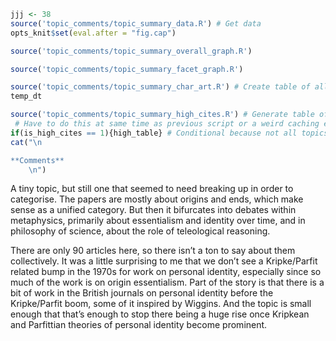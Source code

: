 ```r
jjj <- 38
source('topic_comments/topic_summary_data.R') # Get data
opts_knit$set(eval.after = "fig.cap")
```

```r
source('topic_comments/topic_summary_overall_graph.R')
```

```r
source('topic_comments/topic_summary_facet_graph.R')
```

```r
source('topic_comments/topic_summary_char_art.R') # Create table of all articles in topic
temp_dt
```

```r
source('topic_comments/topic_summary_high_cites.R') # Generate table of highly cited articles. 
 # Have to do this at same time as previous script or a weird caching error occurs.
if(is_high_cites == 1){high_table} # Conditional because not all topics have high cites
cat("\n

**Comments**
	\n")
```

A tiny topic, but still one that seemed to need breaking up in order to categorise. The papers are mostly about origins and ends, which make sense as a unified category. But then it bifurcates into debates within metaphysics, primarily about essentialism and identity over time, and in philosophy of science, about the role of teleological reasoning. 

There are only 90 articles here, so there isn't a ton to say about them collectively. It was a little surprising to me that we don't see a Kripke/Parfit related bump in the 1970s for work on personal identity, especially since so much of the work is on origin essentialism. Part of the story is that there is a bit of work in the British journals on personal identity before the Kripke/Parfit boom, some of it inspired by Wiggins. And the topic is small enough that that's enough to stop there being a huge rise once Kripkean and Parfittian theories of personal identity become prominent.
